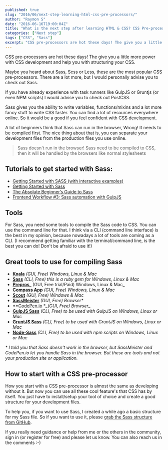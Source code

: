 ```yaml
---
published: true
slug: "2016/06/next-step-learning-html-css-pre-processors/"
author: "Raymon S"
date: "2016-06-16T19:00:04Z"
title: "What is the next step after learning HTML & CSS? CSS Pre-processors"
categories: ["Next step"]
tags: ["CSS", "Sass"]
excerpt: "CSS pre-processors are hot these days! The give you a little more power with CSS development and he..."
---
```


CSS pre-processors are hot these days! The give you a little more power with CSS development and help you with structuring your CSS.

Maybe you heard about Sass, Scss or Less, these are the most popular CSS pre-processors. There are a lot more, but I would personally advise you to check out Sass.

If you have already experience with task runners like GulpJS or Gruntjs (or even NPM scripts) I would advise you to check out PostCSS.

Sass gives you the ability to write variables, functions/mixins and a lot more fancy stuff to write CSS faster. You can find a lot of resources everywhere online. So it would be a good if you feel confident with CSS development.

A lot of beginners think that Sass can run in the browser, Wrong! It needs to be compiled first. The nice thing about that is, you can separate your development files from the production files you use online.

> Sass doesn't run in the browser! Sass need to be compiled to CSS, then it will be handled by the browsers like normal stylesheets

## Tutorials to get started with Sass:

* [Getting Started with SASS (with interactive examples)](https://scotch.io/tutorials/getting-started-with-sass)
* [Getting Started with Sass](http://alistapart.com/article/getting-started-with-sass)
* [The Absolute Beginner’s Guide to Sass](http://blog.teamtreehouse.com/the-absolute-beginners-guide-to-sass)
* [Frontend Workflow #3: Sass automation with GulpJS](https://mrfrontend.org/2016/04/frontend-workflow-3-sass-automation-gulpjs/)

## Tools

For Sass, you need some tools to compile the Sass code to CSS. You can use the command line for that. I think via a CLI (command line interface) is the best in my opinion, because nowadays a lot of tools are coming as a CLI. (I recommend getting familiar with the terminal/command line, is the best you can do! Don't be afraid to use it!)

## Great tools to use for compiling Sass

* **[Koala](http://koala-app.com)** _(GUI, Free) Windows, Linux & Mac_
* **[Sass](http://sass-lang.com/install)** _(CLI, Free) this is a ruby gem for Windows, Linux & Mac_
* **[Prepros](https://prepros.io)**_ (GUI, Free trial/Paid) Windows, Linux & Mac_
* **[Compass App](http://compass.kkbox.com)** _(GUI, Free) Windows, Linux & Mac_
* **[Scout](https://mhs.github.io/scout-app/)** _(GUI, Free) Windows & Mac_
* **[SassMeister](http://www.sassmeister.com)** _(GUI, Free) Browser*_
* **[CodePen.io](http://codepen.io/pen/) **_(GUI, Free) Browser*_
* [**GulpJS Sass**](https://github.com/dlmanning/gulp-sass) _(CLI, Free) to be used with GulpJS on Windows, Linux or Mac_
* [**GruntJS Sass**](https://github.com/gruntjs/grunt-contrib-sass) _(CLI, Free) to be used with GruntJS on Windows, Linux or Mac_
* [**Node-Sass**](https://github.com/sass/node-sass) _(CLI, Free) to be used with npm scripts on Windows, Linux or Mac_

_* I told you that Sass doesn't work in the browser, but SassMeister and CodePen.io let you handle Sass in the browser. But these are tools and not your production site or application._

## How to start with a CSS pre-processor

How you start with a CSS pre-processor is almost the same as developing without it. But now you can use all these cool feature's that CSS has by itself. You just have to install/setup your tool of choice and create a good structure for your development files.

To help you, if you want to use Sass, I created a while ago a basic structure for my Sass file. So if you want to use it, please [grab the Sass structure from GitHub](https://github.com/mrfrontend-development/frontend-css-sass-structure).

If you really need guidance or help from me or the others in the community, sign in (or register for free) and please let us know. You can also reach us in the comments :-)